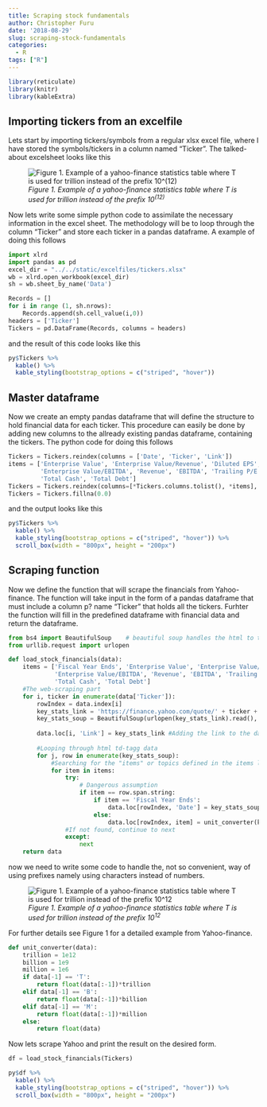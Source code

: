 ```yaml
---
title: Scraping stock fundamentals
author: Christopher Furu
date: '2018-08-29'
slug: scraping-stock-fundamentals
categories:
  - R
tags: ["R"]
---
```


```r
library(reticulate)
library(knitr)
library(kableExtra)
```
## Importing tickers from an excelfile
Lets start by importing tickers/symbols from a regular xlsx excel file, where I have stored the symbols/tickers in a column named "Ticker". The talked-about excelsheet looks like this

![*Figure 1. Example of a yahoo-finance statistics table where T is used for trillion instead of the prefix $10^(12)$*](../../images/excel_sheet_1.png)

 Now lets write some simple python code to assimilate the necessary information in the excel sheet. 
The methodology will be to loop through the column "Ticker" and store each ticker in a pandas dataframe. A example of doing this follows

```python
import xlrd
import pandas as pd
excel_dir = "../../static/excelfiles/tickers.xlsx"
wb = xlrd.open_workbook(excel_dir)
sh = wb.sheet_by_name('Data')

Records = []
for i in range (1, sh.nrows):
    Records.append(sh.cell_value(i,0))
headers = ['Ticker']
Tickers = pd.DataFrame(Records, columns = headers)
```

and the result of this code looks like this

```r
py$Tickers %>%
  kable() %>%
  kable_styling(bootstrap_options = c("striped", "hover"))
```


## Master dataframe

Now we create an empty pandas dataframe that will define the structure to hold financial data for each ticker.
This procedure can easily be done by adding new columns to the allready existing pandas dataframe, containing the tickers. The python code for doing this follows

```python
Tickers = Tickers.reindex(columns = ['Date', 'Ticker', 'Link'])
items = ['Enterprise Value', 'Enterprise Value/Revenue', 'Diluted EPS',
         'Enterprise Value/EBITDA', 'Revenue', 'EBITDA', 'Trailing P/E', 
         'Total Cash', 'Total Debt']
Tickers = Tickers.reindex(columns=[*Tickers.columns.tolist(), *items], fill_value=0.0)
Tickers = Tickers.fillna(0.0)
```

and the output looks like this

```r
py$Tickers %>%
  kable() %>%
  kable_styling(bootstrap_options = c("striped", "hover")) %>%
  scroll_box(width = "800px", height = "200px")
```


## Scraping function
Now we define the function that will scrape the financials from Yahoo-finance. The function will take input in the form of a pandas dataframe that must include a column p? name "Ticker" that holds all the tickers. Furhter the function will fill in the predefined dataframe with financial data and return the dataframe.

```python
from bs4 import BeautifulSoup    # beautiful soup handles the html to text conversion and more
from urllib.request import urlopen

def load_stock_financials(data):    
    items = ['Fiscal Year Ends', 'Enterprise Value', 'Enterprise Value/Revenue', 'Diluted EPS',
             'Enterprise Value/EBITDA', 'Revenue', 'EBITDA', 'Trailing P/E', 
             'Total Cash', 'Total Debt']
    #The web-scraping part
    for i, ticker in enumerate(data['Ticker']):
        rowIndex = data.index[i]
        key_stats_link = 'https://finance.yahoo.com/quote/' + ticker + '/key-statistics?p=' + ticker
        key_stats_soup = BeautifulSoup(urlopen(key_stats_link).read(), 'html.parser').findAll('td')
        
        data.loc[i, 'Link'] = key_stats_link #Adding the link to the dataframe
      
        #Looping through html td-tagg data
        for j, row in enumerate(key_stats_soup):
            #Searching for the "items" or topics defined in the items list
            for item in items:
                try:
                    # Dangerous assumption
                    if item == row.span.string:
                        if item == 'Fiscal Year Ends':
                            data.loc[rowIndex, 'Date'] = key_stats_soup[j+1].string
                        else:
                            data.loc[rowIndex, item] = unit_converter(key_stats_soup[j+1].string)
                #If not found, continue to next
                except:
                    next
    return data
```

now we need to write some code to handle the, not so convenient, way of using prefixes namely using characters instead of numbers. 

![*Figure 1. Example of a yahoo-finance statistics table where T is used for trillion instead of the prefix $10^12$*](../../images/yahoo_table_1.png)


For further details see Figure 1 for a detailed example from Yahoo-finance.

```python
def unit_converter(data):
    trillion = 1e12
    billion = 1e9
    million = 1e6
    if data[-1] == 'T':
        return float(data[:-1])*trillion
    elif data[-1] == 'B':
        return float(data[:-1])*billion
    elif data[-1] == 'M':
        return float(data[:-1])*million
    else:
        return float(data)
```

Now lets scrape Yahoo and print the result on the desired form.

```python
df = load_stock_financials(Tickers)
```
```r
py$df %>%
  kable() %>%
  kable_styling(bootstrap_options = c("striped", "hover")) %>%
  scroll_box(width = "800px", height = "200px")
```